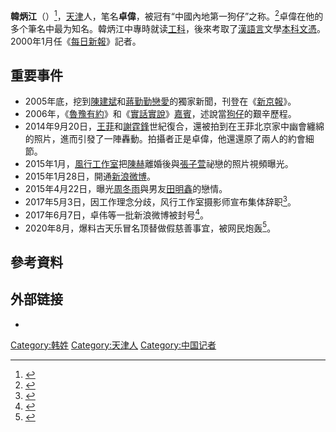 {{Expand|time=2018-01-19T17:21:06+00:00}}

'''韓炳江'''（{{bd|1971年|9月23日||}}）<ref>{{cite web |title=汪峰与韩炳江名誉权纠纷二审民事判决书 |url=http://wenshu.court.gov.cn/website/wenshu/181107ANFZ0BXSK4/index.html?docId=7b9eae3d96c24a6799ec0fc5a7d8a07f |website=中国裁判文书网 |publisher=北京市第三中级人民法院 |accessdate=2019-01-22 |date=2016-05-10 |quote=被上诉人（原审被告）韩炳江，男，1971年9月23日出生，《南都娱乐周刊》记者。 |archive-date=2019-12-20 |archive-url=https://web.archive.org/web/20191220114614/http://wenshu.court.gov.cn/website/wenshu/181107ANFZ0BXSK4/index.html%3FdocId%3D7b9eae3d96c24a6799ec0fc5a7d8a07f }}</ref>，[[天津|天津]]人，笔名'''卓偉'''，被冠有“中國內地第一狗仔”之称。<ref>{{cite news |author1=冷珊珊 |title=卓伟，狗仔不丢人 |url=http://ent.163.com/09/0614/03/5BO4SJ4F00032DGD.html |accessdate=2019-12-20 |work=城市快报 |date=2009-06-14 |archive-url=https://web.archive.org/web/20180418091619/http://ent.163.com/09/0614/03/5BO4SJ4F00032DGD.html |archive-date=2018-04-18 |dead-url=yes }}</ref>卓偉在他的多个筆名中最为知名。韓炳江中專時就读[[工科|工科]]，後來考取了[[漢語言|漢語言]]文學[[本科|本科]][[文憑|文憑]]。2000年1月任《[[每日新報|每日新報]]》記者。

==重要事件==
*2005年底，挖到[[陳建斌|陳建斌]]和[[蔣勤勤|蔣勤勤]][[戀愛|戀愛]]的獨家新聞，刊登在《[[新京報|新京報]]》。
*2006年，《[[魯豫有約|魯豫有約]]》和《[[實話實說|實話實說]]》[[嘉賓|嘉賓]]，述說當[[狗仔|狗仔]]的艱辛歷程。
*2014年9月20日，[[王菲|王菲]]和[[謝霆鋒|謝霆鋒]]世紀復合，還被拍到在王菲北京家中幽會纏綿的照片，進而引發了一陣轟動。拍攝者正是卓偉，他還還原了兩人的約會細節。
*2015年1月，[[風行工作室|風行工作室]]把[[陳赫_(中國演員)|陳赫]]離婚後與[[張子萱|張子萱]]祕戀的照片視頻曝光。 
*2015年1月28日，開通[[新浪微博|新浪微博]]。
*2015年4月22日，曝光[[周冬雨|周冬雨]]與男友[[田明鑫|田明鑫]]的戀情。
*2017年5月3日，因工作理念分歧，风行工作室摄影师宣布集体辞职<ref>{{cite web|title=分赃不均？卓伟风行摄影师集体出走|url=http://ent.ifeng.com/a/20170503/42915713_0.shtml|website=凤凰网|accessdate=2017-06-08|date=2017-05-03|archive-url=https://web.archive.org/web/20170609081935/http://ent.ifeng.com/a/20170503/42915713_0.shtml|archive-date=2017-06-09|dead-url=no}}</ref>。
*2017年6月7日，卓伟等一批新浪微博被封号<ref>{{cite web|title=全明星探、卓伟等一批“知名”违规账号被关闭|url=http://news.qq.com/a/20170607/048487.htm|website=腾讯网|accessdate=2017-06-08|date=2017-06-07|archive-url=https://web.archive.org/web/20170611190147/http://news.qq.com/a/20170607/048487.htm|archive-date=2017-06-11|dead-url=no}}</ref>。
*2020年8月，爆料古天乐冒名顶替做假慈善事宜，被网民炮轰<ref>{{Cite web|title=卓伟发文否认夸奖古天乐，曝其捐学校是“冒名顶替”，真正慈善一哥另有其人_手机搜狐网|url=https://m.sohu.com/a/413863558_388887/?pvid=000115_3w_a|accessdate=2020-08-20|work=m.sohu.com}}</ref>。

==參考資料==
{{reflist}}

== 外部链接 ==
* {{Sinaweibo|1445962081}}

[[Category:韩姓|Category:韩姓]]
[[Category:天津人|Category:天津人]]
[[Category:中国记者|Category:中国记者]]
